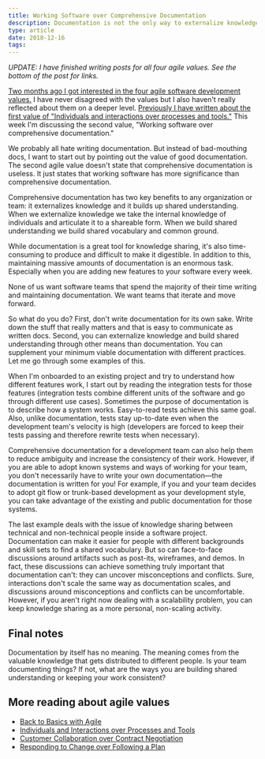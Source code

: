 ```yaml
---
title: Working Software over Comprehensive Documentation
description: Documentation is not the only way to externalize knowledge and build shared understanding
type: article
date: 2018-12-16
tags:
---
```


_UPDATE: I have finished writing posts for all four agile values. See the bottom of the post for links._

[Two months ago I got interested in the four agile software development values.](http://www.flashover.blog/posts/back-to-basics-with-agile/) I have never disagreed with the values but I also haven't really reflected about them on a deeper level. [Previously I have written about the first value of "Individuals and interactions over processes and tools."](http://www.flashover.blog/posts/individuals-and-interactions-over-processes-and-tools/) This week I'm discussing the second value, "Working software over comprehensive documentation."

We probably all hate writing documentation. But instead of bad-mouthing docs, I want to start out by pointing out the value of good documentation. The second agile value doesn't state that comprehensive documentation is useless. It just states that working software has more significance than comprehensive documentation.

Comprehensive documentation has two key benefits to any organization or team: it externalizes knowledge and it builds up shared understanding. When we externalize knowledge we take the internal knowledge of individuals and articulate it to a shareable form. When we build shared understanding we build shared vocabulary and common ground.

While documentation is a great tool for knowledge sharing, it's also time-consuming to produce and difficult to make it digestible. In addition to this, maintaining massive amounts of documentation is an enormous task. Especially when you are adding new features to your software every week.

None of us want software teams that spend the majority of their time writing and maintaining documentation. We want teams that iterate and move forward.

So what do you do? First, don't write documentation for its own sake. Write down the stuff that really matters and that is easy to communicate as written docs. Second, you can externalize knowledge and build shared understanding through other means than documentation. You can supplement your minimum viable documentation with different practices. Let me go through some examples of this.

When I'm onboarded to an existing project and try to understand how different features work, I start out by reading the integration tests for those features (integration tests combine different units of the software and go through different use cases). Sometimes the purpose of documentation is to describe how a system works. Easy-to-read tests achieve this same goal. Also, unlike documentation, tests stay up-to-date even when the development team's velocity is high (developers are forced to keep their tests passing and therefore rewrite tests when necessary).

Comprehensive documentation for a development team can also help them to reduce ambiguity and increase the consistency of their work. However, if you are able to adopt known systems and ways of working for your team, you don't necessarily have to write your own documentation—the documentation is written for you! For example, if you and your team decides to adopt git flow or trunk-based development as your development style, you can take advantage of the existing and public documentation for those systems.

The last example deals with the issue of knowledge sharing between technical and non-technical people inside a software project. Documentation can make it easier for people with different backgrounds and skill sets to find a shared vocabulary. But so can face-to-face discussions around artifacts such as post-its, wireframes, and demos. In fact, these discussions can achieve something truly important that documentation can't: they can uncover misconceptions and conflicts. Sure, interactions don't scale the same way as documentation scales, and discussions around misconceptions and conflicts can be uncomfortable. However, if you aren't right now dealing with a scalability problem, you can keep knowledge sharing as a more personal, non-scaling activity.

## Final notes

Documentation by itself has no meaning. The meaning comes from the valuable knowledge that gets distributed to different people. Is your team documenting things? If not, what are the ways you are building shared understanding or keeping your work consistent?

## More reading about agile values

- [Back to Basics with Agile](/posts/back-to-basics-with-agile/)
- [Individuals and Interactions over Processes and Tools](/posts/individuals-and-interactions-over-processes-and-tools/)
- [Customer Collaboration over Contract Negotiation](/posts/customer-collaboration-over-contract-negotiation/)
- [Responding to Change over Following a Plan](/posts/responding-to-change-over-following-a-plan/)
